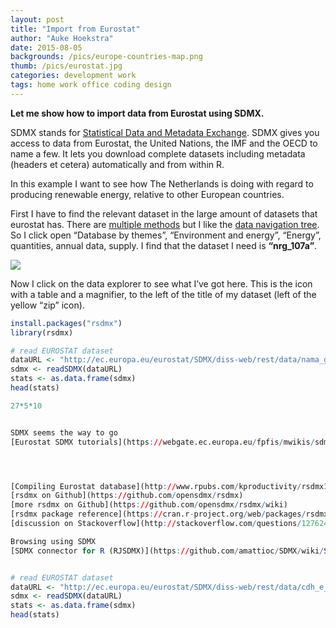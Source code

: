 ```yaml
---
layout: post
title: "Import from Eurostat"
author: "Auke Hoekstra"
date: 2015-08-05
backgrounds: /pics/europe-countries-map.png
thumb: /pics/eurostat.jpg
categories: development work
tags: home work office coding design
---
```


**Let me show how to import data from Eurostat using SDMX.**

SDMX stands for [Statistical Data and Metadata Exchange](https://en.wikipedia.org/wiki/SDMX). SDMX gives you access to data from Eurostat, the United Nations, the IMF and the OECD to name a few. It lets you download complete datasets including metadata (headers et cetera) automatically and from within R.

In this example I want to see how The Netherlands is doing with regard to producing renewable energy, relative to other European countries.

First I have to find the relevant dataset in the large amount of datasets that eurostat has. There are [multiple methods](http://ec.europa.eu/eurostat/web/sdmx-web-services/a-few-useful-points) but I like the [data navigation tree](http://ec.europa.eu/eurostat/data/database). So I click open "Database by themes", "Environment and energy", "Energy", quantities, annual data, supply. I find that the dataset I need is **"nrg_107a"**.

![](/pics/eurostat-data-navigation-tree.png)

Now I click on the data explorer to see what I've got here. This is the icon with a table and a magnifier, to the left of the title of my dataset (left of the yellow "zip" icon).


```r



install.packages("rsdmx")
library(rsdmx)

# read EUROSTAT dataset
dataURL <- "http://ec.europa.eu/eurostat/SDMX/diss-web/rest/data/nama_gdp_c"
sdmx <- readSDMX(dataURL)
stats <- as.data.frame(sdmx)
head(stats)

27*5*10


SDMX seems the way to go
[Eurostat SDMX tutorials](https://webgate.ec.europa.eu/fpfis/mwikis/sdmx/index.php/Main_Page)




[Compiling Eurostat database](http://www.rpubs.com/kproductivity/rsdmx1)
[rsdmx on Github](https://github.com/opensdmx/rsdmx)
[more rsdmx on Github](https://github.com/opensdmx/rsdmx/wiki)
[rsdmx package reference](https://cran.r-project.org/web/packages/rsdmx/rsdmx.pdf)
[discussion on Stackoverflow](http://stackoverflow.com/questions/12762431/is-this-the-solution-to-get-data-from-eurostat-into-r)

Browsing using SDMX
[SDMX connector for R (RJSDMX)](https://github.com/amattioc/SDMX/wiki/SDMX-Connector-for-R-%28RJSDMX%29)


# read EUROSTAT dataset
dataURL <- "http://ec.europa.eu/eurostat/SDMX/diss-web/rest/data/cdh_e_fos/"
sdmx <- readSDMX(dataURL)
stats <- as.data.frame(sdmx)
head(stats)



```

